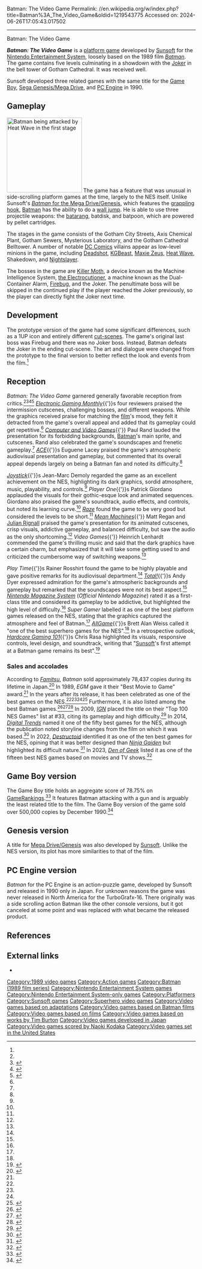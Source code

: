 Batman: The Video Game
Permalink: //en.wikipedia.org/w/index.php?title=Batman%3A_The_Video_Game&oldid=1219543775
Accessed on: 2024-06-26T17:05:43.017502



------
Batman: The Video Game
{{about|the 1989 NES game|other video games|List of video games featuring Batman}}
{{Infobox video game
|title      = Batman: The Video Game
|image      = Batman The Video Game NES NA Cover.jpg
|caption    = North American cover art
|developer  = [[Sunsoft]]
|publisher  = Sunsoft
|designer   = Kazutomo Mori<br/>Masayuki Takatsuji<br/>Noriko Sakai<br/>Tadashi Kojima<br/>Yoshiaki Iwata
|programmer = Keiichi Suzuki<br/>Hiroaki Higashiya<br/>Yuichi Ueda
|composer   = [[Naoki Kodaka]]<br/>Noboyuki Hara
|platforms  = [[Nintendo Entertainment System|NES]]
|released   = {{vgrelease|JP|December 22, 1989|NA|February 13, 1990|EU|September 14, 1990}}
|genre      = [[Platform game|Platform]]
|modes      = [[Single-player]]
}}

'''''Batman: The Video Game''''' is a [[platform game]] developed by [[Sunsoft]] for the [[Nintendo Entertainment System]], loosely based on the 1989 film ''[[Batman (1989 film)|Batman]]''. The game contains five levels culminating in a showdown with the [[Joker (character)|Joker]] in the bell tower of Gotham Cathedral. It was received well.

Sunsoft developed three related games with the same title for the [[Game Boy]], [[Sega Genesis/Mega Drive]], and [[PC Engine]] in 1990.

== Gameplay ==
[[Image:Batman (NES) gameplay.png|thumb|200px|left|[[Batman]] being attacked by [[Heat Wave (comics)|Heat Wave]] in the first stage]]
The game has a feature that was unusual in side-scrolling platform games at the time, largely to the NES itself. Unlike Sunsoft's [[Batman (Sega Mega Drive video game)|''Batman'' for the Mega Drive/Genesis]], which features the [[grappling hook]], [[Batman]] has the ability to do a [[wall jump]]. He is able to use three projectile weapons: the [[batarang]], batdisk, and batpoon, which are powered by pellet cartridges.

The stages in the game consists of the Gotham City Streets, Axis Chemical Plant, Gotham Sewers, Mysterious Laboratory, and the Gotham Cathedral Belltower. A number of notable [[DC Comics]] villains appear as low-level minions in the game, including [[Deadshot]], [[KGBeast]], [[Maxie Zeus]], [[Heat Wave (comics)|Heat Wave]], Shakedown, and [[Nightslayer]].

The bosses in the game are [[Killer Moth]], a device known as the Machine Intelligence System, [[Electrocutioner|the Electrocutioner]], a machine known as the Dual-Container Alarm, [[Firebug (comics)|Firebug]], and the Joker. The penultimate boss will be skipped in the continued play if the player reached the Joker previously, so the player can directly fight the Joker next time.

== Development ==
{{Expand section|date=October 2023}}
The prototype version of the game had some significant differences, such as a 1UP icon and entirely different [[cutscene|cut-scene]]s. The game's original last boss was Firebug and there was no Joker boss. Instead, Batman defeats the Joker in the ending cut-scene. The art and dialogue were changed from the prototype to the final version to better reflect the look and events from the film.<ref name="BTVGNEShg101"/>

== Reception ==
{{Video game reviews
|ACE = 890/1000<ref name="ACENESbtvg">{{cite magazine|last=Lacey|first=Eugene|url=https://archive.org/details/ACE_Issue_35_1990-08_Future_Publishing_GB/page/n60/mode/1up|title=Screentest (Consoles) - Coming for Consoles: Batman — Holy Nintendo, the Caped Crusader is back|magazine=[[ACE (magazine)|ACE]]|issue=35|publisher=[[EMAP]]|date=August 1990|page=59}}</ref>
|Allgame = {{Rating|4.5|5}}<ref name="AllgameNESbtvg">{{cite web|last=Weiss|first=Brett Alan|url=http://www.allgame.com/game.php?id=342&tab=review|title=Batman: The Video Game (Nintendo Entertainment System) - Review|work=[[AllGame]]|publisher=[[All Media Network]]|date=1998|access-date=2023-10-14|archive-url=https://web.archive.org/web/20141115035845/http://www.allgame.com/game.php?id=342&tab=review|archive-date=2014-11-15|url-status=dead}}</ref>
|CVG = 92%<ref name="CVGNESbtvg">{{cite magazine|last=Rand|first=Paul|url=https://archive.org/details/Computer_Video_Games_Issue_103_1990-06_EMAP_Publishing_GB/page/n99/mode/2up|title=Nintendo - Mean Machines: Batman|magazine=[[Computer and Video Games]]|issue=103|publisher=[[EMAP]]|date=June 1990|pages=100–101}}</ref>
|EGM = 31/40<ref name="EGMNESbtvg">{{cite magazine|last1=Harris|first1=Steve|last2=Semrad|first2=Ed|last3=Alessi|first3=Martin|last4=Stockhausen|first4=Jim|url=https://archive.org/details/Electronic_Gaming_Monthly_09/page/n9/mode/1up|title=Review Crew: Batman (NES)|magazine=[[Electronic Gaming Monthly]]|issue=9|publisher=Sendai Publishing|date=April 1990|page=10}}</ref>
|Fam = 27/40<ref name="FamFCb">{{cite magazine|url=https://archive.org/details/famitsu91january1990/page/n17/mode/1up|title=NEW GAMES CROSS REVIEW: バットマン|magazine=[[Famitsu]]|issue=91-92|publisher=[[ASCII Corporation]]|date=January 5–19, 1990|page=18|language=ja}}</ref>
|JS = 90%<ref name="JSNESbtvg">{{cite magazine|last=Demoly|first=Jean-Marc|url=https://archive.org/details/joystick008/page/n111/mode/1up|title=Console News - Nintendo NES: Batman|magazine=[[Joystick (magazine)|Joystick]]|issue=8|publisher=Sipress|date=September 1990|pages=112|language=fr}}</ref>
|ONM = 92%<ref name="ONMNESbtvg">{{cite magazine|url=https://archive.org/details/nintendo-magazine-system-1/page/104/mode/2up|title=Nintendo Magazine System Game Index: 8-Bit NES|magazine=[[Official Nintendo Magazine|Nintendo Magazine System]]|issue=1|publisher=[[EMAP]]|date=October 1992|pages=104–109}}</ref>
|PO = 95%<ref name="PONESbtvg">{{cite magazine|last=Giordano|first=Patrick|url=https://archive.org/details/playerone-magazine-002/page/n27/mode/2up|title=Tests de Jeu - Nintendo: Batman|magazine={{ill|Player One (magazine)|lt=Player One|fr|Player One (magazine)}}|issue=2|publisher={{ill|Média Système Édition|lt=Média Système Édition|fr|Média Système Édition}}|date=October 1990|pages=28–29|language=fr}}</ref>
|Raze = 82%<ref name="RazeNESbtvg">{{cite magazine|url=https://archive.org/details/RAZE_Issue_01_1990-11_Newsfield_Publishing_GB/page/n40/mode/1up|title=Reviews: Batman (Nintendo)|magazine=[[Raze (magazine)|Raze]]|issue=1|publisher=[[Newsfield]]|date=November 1990|page=41}}</ref> 
|TOT = 81%<ref name="TOTNESbtvg">{{cite magazine|last=Dyer|first=Andy|url=https://archive.org/details/Total_Issue_001_1992-01_Future_Publishing_GB/page/n19/mode/2up|title=NES Reviews: Batman|magazine=[[Total!]]|issue=1|publisher=[[Future Publishing]]|date=January 1992|pages=20–21}}</ref>
|VGS = 63%<ref name="VGSNESbtvg">{{cite magazine|last=Lenhardt|first=Heinrich|url=https://archive.org/details/video-games-de-1991-03/page/n32/mode/1up|title=Test: Gotham City Bei Nacht - Batman (NES)|magazine={{ill|Video Games (magazine)|lt=Video Games|de|Video Games}}|issue=3|publisher=[[Markt & Technik]]|date=March 1991|page=33|language=de}}</ref>
|rev1 = ''[[Mean Machines]]''
|rev1Score = 87%<ref name="MMNESbtvg">{{cite magazine|last1=Regan|first1=Matt|last2=Rignall|first2=Julian|author-link2=Julian Rignall|url=https://archive.org/details/Mean_Machines_Issue_03_1990-12_EMAP_Images_GB/page/n77/mode/2up|title=Nintendo Review: Batman|magazine=[[Mean Machines]]|issue=3|publisher=[[EMAP]]|date=December 1990|pages=78–79}}</ref>
|rev2 = ''Play Time''
|rev2Score = 74%<ref name="PTNESbtvg">{{cite magazine|last=Rosshirt|first=Rainer|url=https://retrocdn.net/index.php?title=File:PlayTime_DE_1992-01.pdf&page=78|title=Konsolen Spiele: Batman (Nintendo)|magazine={{ill|Play Time (magazine)|lt=Play Time|de|Play Time}}|issue=8|publisher=[[Computec]]|date=January 1992|pages=78|language=de|access-date=2023-10-15|archive-url=https://web.archive.org/web/20231015195749/https://retrocdn.net/index.php?title=File:PlayTime_DE_1992-01.pdf&page=78|archive-date=2023-10-15|url-status=live}}</ref>
|rev3 = ''Super Gamer''
|rev3Score = 91%<ref name="SuperGamerNESbtvg">{{cite magazine|url=https://archive.org/details/super-gamer-01/page/n123/mode/1up|title=A-Z of Games - Nintendo Games Index: NES|magazine=Super Gamer|issue=1|publisher=[[Paragon Publishing]]|date=April 1994|pages=124–125}}</ref>
|award1Pub = ''[[Electronic Gaming Monthly]]'' (1989)
|award1 = Best Movie to Game<ref name="EGM5">{{cite magazine|url=https://archive.org/details/Electronic_Gaming_Monthly_05/page/n21/mode/1up|title=Best and Worst of 1989|magazine=[[Electronic Gaming Monthly]]|issue=5|publisher=Sendai Publishing|date=December 1989|pages=17–24}}</ref>
}}

''Batman: The Video Game'' garnered generally favorable reception from critics.<ref name="FamFCb"/><ref name="TiltNESbtvg">{{cite magazine|last=Huyghues-Lacour|first=Alain|url=https://archive.org/details/Tilt082/page/n91/mode/1up|title=Rolling Softs: Batman (Console Nintendo, cartouche Sunsoft)|magazine=[[Tilt (French magazine)|Tilt]]|issue=82|publisher={{ill|Mondadori France|lt=Editions Mondiales S.A.|fr|Mondadori France}}|date=October 1990|page=92|language=fr}}</ref><ref name="AmstarInfoNESbtvg">{{cite magazine|title=Le Cahier des Consoles - Nintendo: Batman|magazine={{ill|Amstar Informatique|lt=Amstar Informatique|fr|Amstar (magazine de jeu vidéo)}}|issue=52|publisher=Soracom Editions|date=December 1990|language=fr}}</ref><ref name="VGNESbtvg">{{cite magazine|url=https://archive.org/details/VideoGame_Ano_1_Numero_01_1991_Sigla_Editora_BR_pt_Video_News_Numero_102A_Edicao_Especial/page/n15/mode/1up|title=Sistema Nintendo: Batman|magazine={{ill|VideoGame (magazine)|lt=VideoGame|pt|VideoGame}}|issue=1|publisher=Editora Sigla|date=March 1991|page=17|language=pt}}</ref> ''[[Electronic Gaming Monthly]]''{{'}}s four reviewers praised the intermission cutscenes, challenging bosses, and different weapons. While the graphics received praise for matching the [[Batman (1989 film)|film]]'s mood, they felt it detracted from the game's overall appeal and added that its gameplay could get repetitive.<ref name="EGMNESbtvg"/> ''[[Computer and Video Games]]''{{'}} Paul Rand lauded the presentation for its forbidding backgrounds, [[Batman]]'s main sprite, and cutscenes. Rand also celebrated the game's soundscapes and frenetic gameplay.<ref name="CVGNESbtvg"/> ''[[ACE (magazine)|ACE]]''{{'}}s Euguene Lacey praised the game's atmospheric audiovisual presentation and gameplay, but commented that its overall appeal depends largely on being a Batman fan and noted its difficulty.<ref name="ACENESbtvg"/>

''[[Joystick (magazine)|Joystick]]''{{'}}s Jean-Marc Demoly regarded the game as an excellent achievement on the NES, highlighting its dark graphics, sordid atmosphere, music, playability, and controls.<ref name="JSNESbtvg"/> ''Player One''{{'}}s Patrick Giordano applauded the visuals for their gothic-esque look and animated sequences. Giordano also praised the game's soundtrack, audio effects, and controls, but noted its learning curve.<ref name="PONESbtvg"/> ''[[Raze (magazine)|Raze]]'' found the game to be very good but considered the levels to be short.<ref name="RazeNESbtvg"/> ''[[Mean Machines]]''{{'}} Matt Regan and [[Julian Rignall]] praised the game's presentation for its animated cutscenes, crisp visuals, addictive gameplay, and balanced difficulty, but saw the audio as the only shortcoming.<ref name="MMNESbtvg"/> ''Video Games''{{'}} Heinrich Lenhardt commended the game's thrilling music and said that the dark graphics have a certain charm, but emphasized that it will take some getting used to  and criticized the cumbersome way of switching weapons.<ref name="VGSNESbtvg"/>

''Play Time''{{'}}s Rainer Rosshirt found the game to be highly playable and gave positive remarks for its audiovisual department.<ref name="PTNESbtvg"/> ''[[Total!]]''{{'}}s Andy Dyer expressed admiration for the game's atmospheric backgrounds and gameplay but remarked that the soundscapes were not its best aspect.<ref name="TOTNESbtvg"/> ''[[Official Nintendo Magazine|Nintendo Magazine System]]'' (''Official Nintendo Magazine'') rated it as a first-class title and considered its gameplay to be addictive, but highlighted the high level of difficulty.<ref name="ONMNESbtvg"/> ''Super Gamer'' labelled it as one of the best platform games released on the NES, stating that the graphics captured the atmosphere and feel of Batman.<ref name="SuperGamerNESbtvg"/> ''[[AllGame]]''{{'}}s Brett Alan Weiss called it "one of the best superhero games for the NES".<ref name="AllgameNESbtvg"/> In a retrospective outlook, ''[[Hardcore Gaming 101]]''{{'}}s Chris Rasa highlighted its visuals, responsive controls, level design, and soundtrack, writing that "[[Sunsoft]]'s first attempt at a Batman game remains its best".<ref name="BTVGNEShg101">{{cite web|last=Rasa|first=Chris|url=http://www.hardcoregaming101.net/batman-the-video-game-nes/|title=Batman: The Video Game (NES)|work=[[Hardcore Gaming 101]]|date=December 12, 2014|access-date=2023-10-15|archive-url=https://web.archive.org/web/20180316040520/http://www.hardcoregaming101.net/batman-the-video-game-nes/|archive-date=2018-03-16|url-status=live}}</ref>

=== Sales and accolades ===
According to ''[[Famitsu]]'', ''Batman'' sold approximately 78,437 copies during its lifetime in Japan.<ref name="GDR">{{cite web|url=https://sites.google.com/site/gamedatalibrary/game-search|title=Game Search|website=Game Data Library|access-date=2023-10-15|archive-url=https://web.archive.org/web/20230101163642/https://sites.google.com/site/gamedatalibrary/game-search|archive-date=2023-01-01|url-status=live}}</ref> In 1989, ''EGM'' gave it their "Best Movie to Game" award.<ref name="EGM5"/> In the years after its release, it has been celebrated as one of the best games on the NES.<ref name="IGN"/><ref name="DTa1"/><ref name="Destruct"/><ref name="GSpot">{{cite web|url=https://www.gamespot.com/articles/best-nes-games-of-all-time/1100-6497345/|title=Best NES Games Of All Time|work=[[GameSpot]]|publisher=[[Red Ventures]]|date=October 27, 2021|access-date=2023-10-15|archive-url=https://web.archive.org/web/20211027163633/https://www.gamespot.com/articles/best-nes-games-of-all-time/1100-6497345/|archive-date=2021-10-27|url-status=live}}</ref> Furthermore, it is also listed among the best Batman games.<ref name="DTb2">{{cite web|url=https://www.digitaltrends.com/gaming/the-best-batman-games-of-all-time-ranked/|title=The best Batman games of all time, ranked|work=[[Digital Trends]]|publisher=Designtechnica Corporation|date=August 2, 2021|access-date=2023-10-16|archive-url=https://web.archive.org/web/20210803073330/https://www.digitaltrends.com/gaming/the-best-batman-games-of-all-time-ranked/|archive-date=2021-08-03|url-status=live}}</ref><ref name="NLife">{{cite web|url=https://www.nintendolife.com/guides/best-batman-games-on-nintendo-systems?page=3|title=Best Batman Games On Nintendo Systems|work=[[Nintendo Life]]|publisher=[[Hookshot Media]]|date=March 4, 2022|page=3|access-date=2023-10-15|archive-url=https://web.archive.org/web/20220324190103/https://www.nintendolife.com/guides/best-batman-games-on-nintendo-systems?page=3|archive-date=2022-03-24|url-status=live}}</ref><ref name="PCMag">{{cite web|url=https://www.pcmag.com/news/the-best-and-worst-batman-games-ever|title=The Best and Worst Batman Games Ever|work=[[PCMag]]|publisher=[[Ziff Davis]]|date=October 20, 2022|access-date=2023-10-16|archive-url=https://web.archive.org/web/20221026203759/https://www.pcmag.com/news/the-best-and-worst-batman-games-ever|archive-date=2022-10-26|url-status=live}}</ref> In 2009, ''[[IGN]]'' placed the title on their "Top 100 NES Games" list at #33, citing its gameplay and high difficulty.<ref name="IGN">{{cite web|url=http://uk.ign.com/top-100-nes-games/33.html|title=Top 100 NES Games - 33. Batman: The Video Game|work=[[IGN]]|publisher=[[IGN Entertainment]]|date=2009|access-date=2023-10-15|archive-url=https://web.archive.org/web/20091023104754/http://uk.ign.com/top-100-nes-games/33.html|archive-date=2009-10-23|url-status=dead}}</ref> In 2014, ''[[Digital Trends]]'' named it one of the fifty best games for the NES, although the publication noted storyline changes from the film on which it was based.<ref name="DTa1">{{cite web|url=https://www.digitaltrends.com/gaming/best-nes-games-ever/|title=The 50 best NES games of all time|work=[[Digital Trends]]|publisher=Designtechnica Corporation|date=June 28, 2014|access-date=2023-10-15|archive-url=https://web.archive.org/web/20140630055407/https://www.digitaltrends.com/gaming/best-nes-games-ever/|archive-date=2014-06-30|url-status=live}}</ref> In 2022, ''[[Destructoid]]'' identified it as one of the ten best games for the NES, opining that it was better designed than ''[[Ninja Gaiden (NES video game)|Ninja Gaiden]]'' but highlighted its difficult nature.<ref name="Destruct">{{cite web|url=https://www.destructoid.com/top-10-best-nes-games-of-all-time-ranked-retro/|title=Top 10 best NES games of all time, ranked|work=[[Destructoid]]|publisher=[[Enthusiast Gaming]]|date=December 17, 2022|access-date=2023-10-15|archive-url=https://web.archive.org/web/20230104215145/https://www.destructoid.com/top-10-best-nes-games-of-all-time-ranked-retro/|archive-date=2023-01-04|url-status=live}}</ref> In 2023, ''[[Den of Geek]]'' listed it as one of the fifteen best NES games based on movies and TV shows.<ref name="DoG">{{cite web|url=https://www.denofgeek.com/games/best-nes-games-based-on-movies-and-tv-shows/|title=15 Best NES Games Based On Movies and TV Shows|work=[[Den of Geek]]|publisher=[[Dennis Publishing]]|date=July 3, 2023|access-date=2023-10-15|archive-url=https://web.archive.org/web/20230703230021/https://www.denofgeek.com/games/best-nes-games-based-on-movies-and-tv-shows/|archive-date=2023-07-03|url-status=live}}</ref>

==Game Boy version==
{{Main|Batman: The Video Game (Game Boy video game)}}
The Game Boy title holds an aggregate score of 78.75% on [[GameRankings]].<ref>{{cite web |url=http://www.gamerankings.com/gameboy/196709-batman-the-video-game/index.html |title=Batman: The Video Game for Game Boy on GameRankings |publisher=GameRankings |access-date=March 23, 2014}}</ref> It features Batman attacking with a gun and is arguably the least related title to the film. The Game Boy version of the game sold over 500,000 copies by December 1990.<ref>{{cite web|first=Debbie|last=Ridenour|url=https://www.newspapers.com/clip/58683758/the-newark-advocate/|title=New game out for Christmas|newspaper=[[The Advocate (Newark)|The Advocate]]|page=11|date=December 5, 1990|accessdate=December 27, 2021|via=[[Newspapers.com]]}}</ref>

==Genesis version==
{{Main|Batman (Sega Genesis video game)}}
A title for [[Sega Genesis|Mega Drive/Genesis]] was also developed by [[Sunsoft]]. Unlike the NES version, its plot has more similarities to that of the film.

==PC Engine version==
{{Main|Batman (PC Engine video game)}}
''Batman'' for the PC Engine is an action-puzzle game, developed by Sunsoft and released in 1990 only in Japan. For unknown reasons the game was never released in North America for the TurboGrafx-16. There originally was a side scrolling action Batman like the other console versions, but it got canceled at some point and was replaced with what became the released product.

== References ==
{{reflist}}

== External links ==
{{Portal|1980s|Japan|Video games}}
* {{moby game|id=/batman-the-video-game_|name=''Batman: The Video Game''}}

{{Tim Burton's/Joel Schumacher's Batman}}
{{Batman in film}}
{{Batman video games}}
{{Sunsoft}}
{{Authority control}}

[[Category:1989 video games]]
[[Category:Action games]]
[[Category:Batman (1989 film series)]]
[[Category:Nintendo Entertainment System games]]
[[Category:Nintendo Entertainment System-only games]]
[[Category:Platformers]]
[[Category:Sunsoft games]]
[[Category:Superhero video games]]
[[Category:Video games based on adaptations]]
[[Category:Video games based on Batman films]]
[[Category:Video games based on films]]
[[Category:Video games based on works by Tim Burton]]
[[Category:Video games developed in Japan]]
[[Category:Video games scored by Naoki Kodaka]]
[[Category:Video games set in the United States]]